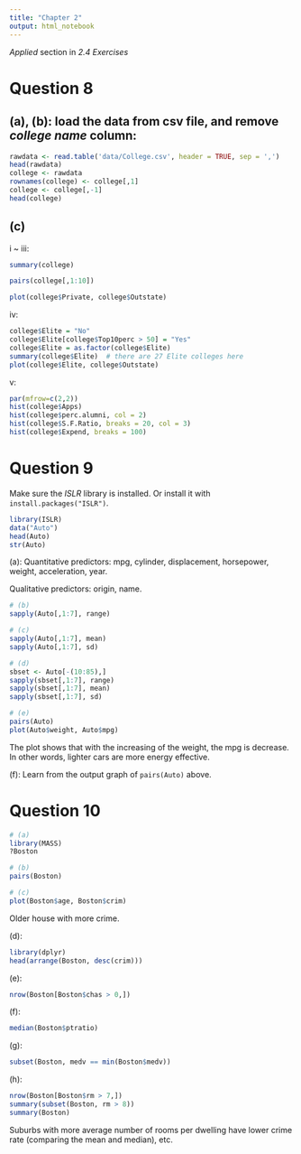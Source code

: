 ```yaml
---
title: "Chapter 2"
output: html_notebook
---
```


*Applied* section in *2.4 Exercises*

# Question 8

## (a), (b): load the data from csv file, and remove *college name* column:
```r
rawdata <- read.table('data/College.csv', header = TRUE, sep = ',')
head(rawdata)
college <- rawdata
rownames(college) <- college[,1]
college <- college[,-1]
head(college)
```

## (c)
i ~ iii:
```r
summary(college)

pairs(college[,1:10])

plot(college$Private, college$Outstate)
```
iv:
```r
college$Elite = "No"
college$Elite[college$Top10perc > 50] = "Yes"
college$Elite = as.factor(college$Elite)
summary(college$Elite)  # there are 27 Elite colleges here
plot(college$Elite, college$Outstate)
```
v:
```r
par(mfrow=c(2,2))
hist(college$Apps)
hist(college$perc.alumni, col = 2)
hist(college$S.F.Ratio, breaks = 20, col = 3)
hist(college$Expend, breaks = 100)
```

# Question 9
Make sure the *ISLR* library is installed.
Or install it with `install.packages("ISLR")`.
```r
library(ISLR)
data("Auto")
head(Auto)
str(Auto)
```
(a):
Quantitative predictors:
mpg, cylinder, displacement, horsepower, weight, acceleration, year.

Qualitative predictors: origin, name.

```r
# (b)
sapply(Auto[,1:7], range)

# (c)
sapply(Auto[,1:7], mean)
sapply(Auto[,1:7], sd)

# (d)
sbset <- Auto[-(10:85),]
sapply(sbset[,1:7], range)
sapply(sbset[,1:7], mean)
sapply(sbset[,1:7], sd)
```

```r
# (e)
pairs(Auto)
plot(Auto$weight, Auto$mpg)
```
The plot shows that with the increasing of the weight, the mpg is decrease.
In other words, lighter cars are more energy effective.

(f): Learn from the output graph of `pairs(Auto)` above.

# Question 10
```r
# (a)
library(MASS)
?Boston

# (b)
pairs(Boston)

# (c)
plot(Boston$age, Boston$crim)
```
Older house with more crime.

(d):
```r
library(dplyr)
head(arrange(Boston, desc(crim)))
```

(e):
```r
nrow(Boston[Boston$chas > 0,])
```

(f):
```r
median(Boston$ptratio)
```

(g):
```r
subset(Boston, medv == min(Boston$medv))
```

(h):
```r
nrow(Boston[Boston$rm > 7,])
summary(subset(Boston, rm > 8))
summary(Boston)
```

Suburbs with more average number of rooms per dwelling have lower crime rate (comparing the mean and median), etc.